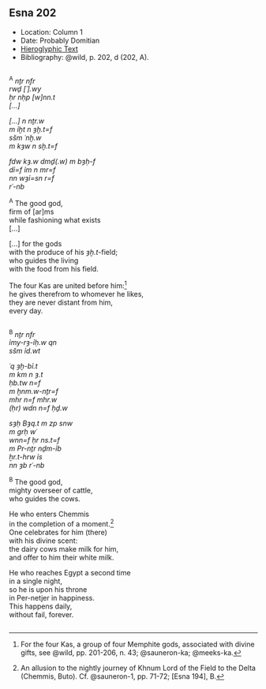 ## Esna 202 {-}  
  
<style>  
  
  .col2 {  
    columns: 2 320px;         /* number of columns and width in pixels*/  
    -webkit-columns: 2 320px; /* chrome, safari */  
    -moz-columns: 2 320px;    /* firefox */  
    -webkit-column-break-inside: avoid;  
    -page-break-inside: avoid;  
    -break-inside: avoid;  
  }  
  
</style>  

- Location: Column 1
- Date: Probably Domitian 
- [Hieroglyphic Text](https://www.ifao.egnet.net/uploads/publications/enligne/Temples-Esna003.pdf#page=68){target="_blank"}  
- Bibliography: @wild, p. 202, d (202, A).

<div class="col2">  

^A^ *nṯr nfr  *  
*rwḏ [ʿ].wy   *  
*ḥr nḥp [w]nn.t  *  
*[...]  *  
    
*[...] n nṯr.w   *  
*m ỉḫt n ȝḫ.t=f  *  
*sšm ʿnḫ.w   *  
*m kȝw n sḫ.t=f  *  
     
*fdw kȝ.w dmḏ(.w) m bȝḥ-f  *  
*dỉ=f ỉm n mr=f  *  
*nn wȝỉ=sn r=f  *  
*rʿ-nb  *  
   
^A^ The good god,  
firm of [ar]ms  
while fashioning what exists  
[...]  
  
[...] for the gods  
with the produce of his *ȝḫ.t*-field;  
who guides the living  
with the food from his field.  
  
The four Kas are united before him:[^fn-202-1]  
he gives therefrom to whomever he likes,  
they are never distant from him,  
every day.

</div>

[^fn-202-1]: For the four Kas, a group of four Memphite gods, associated with divine gifts, see @wild, pp. 201-206, n. 43; @sauneron-ka; @meeks-ka.

<div class="col2">

^B^ *nṯr nfr   *  
*ỉmy-rȝ-ỉḥ.w qn  *  
*sšm ỉd.wt  *  
   
*ʿq ȝḫ-bỉ.t*  
*m km n ȝ.t  *  
*ḥb.tw n=f *  
*m ḫnm.w-nṯr=f  *  
*mhr n=f mhr.w  *  
*(ḥr) wdn n=f ḥḏ.w  *  
   
*sȝḥ Bȝq.t m zp snw  *  
*m grḥ wʿ  *  
*wnn=f ḥr ns.t=f  *  
*m Pr-nṯr nḏm-ỉb  *  
*ẖr.t-hrw ỉs  *  
*nn ȝb rʿ-nb  *  
  
^B^ The good god,  
mighty overseer of cattle,  
who guides the cows.  
  
He who enters Chemmis   
in the completion of a moment.[^fn-202-2]  
One celebrates for him (there)  
with his divine scent:  
the dairy cows make milk for him,  
and offer to him their white milk.  
  
He who reaches Egypt a second time  
in a single night,  
so he is upon his throne  
in Per-netjer in happiness.  
This happens daily,  
without fail, forever.  

</div>

[^fn-202-2]: An allusion to the nightly journey of Khnum Lord of the Field to the Delta (Chemmis, Buto). Cf. @sauneron-1, pp. 71-72; [Esna 194], B.